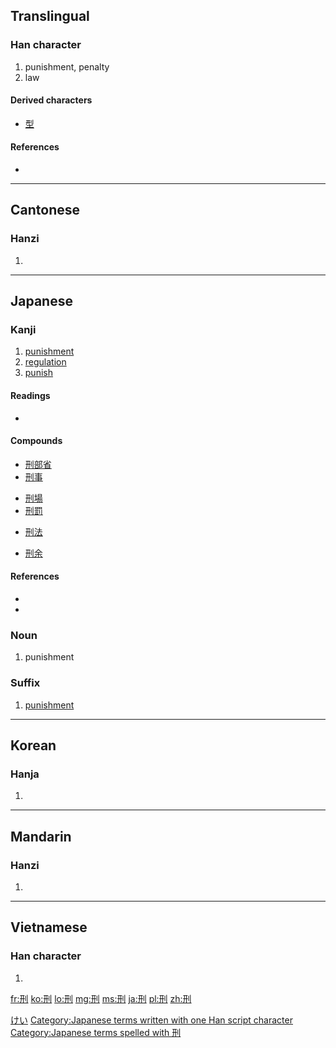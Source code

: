 ==Translingual==

===Han character===
{{Han char|rn=18|rad=刀|as=04|sn=6|four=1240<sub>0</sub>|canj=一廿中弓 (MTLN)|ids=⿰[[开]][[刂]]}}

# punishment, penalty
# law

====Derived characters====
* [[型]]

====References====
* {{Han ref|kx=0137.110|dkj=01886|dj=0308.160|hdz=10324.150|uh=5211|ud=21009|bh=A644|bd=42564}}

----

==Cantonese==

===Hanzi===
{{yue-hanzi|jyut=|y=ying4}}

# {{defn|lang=yue|sort=刀04}}

----

==Japanese==

===Kanji===
{{ja-kanji|grade=c|rs=刀04}}

# [[punishment]]
# [[regulation]]
# [[punish]]

====Readings====
* {{ja-readings|kanon=[[けい]] (kei)|goon=[[ぎょう]] (gyō)|nadzuke=[[のり]] (''nori'')}}

====Compounds====
{{top4}}
* [[刑部省]]
* [[刑事]]
{{mid4}}
* [[刑場]]
* [[刑罰]]
{{mid4}}
* [[刑法]]
{{mid4}}
* [[刑余]]
{{bottom}}

====References====
* {{S-JIS|8C59}}
* {{JIS|373A}}

===Noun===
{{ja-noun|k|hira=けい|rom=kei}} 

# punishment

===Suffix===
{{ja-pos|k|suffix|hira=けい|rom=-kei}} 

# [[punishment]]

[[Category:ja:Law enforcement|けい]]
[[Category:Japanese terms written with one Han script character]]
[[Category:Japanese terms spelled with 刑]]
----

==Korean==

===Hanja===
{{ko-hanja|hangeul=형|rv=hyeong|mr=hyŏng}}

# {{defn|lang=ko|sort=刀04}}

----

==Mandarin==

===Hanzi===
{{cmn-hanzi|pin=[[xíng]] ([[xing2]])|wg=hsing<sup>2</sup>}}

# {{defn|lang=cmn|sort=刀04}}

----

==Vietnamese==

===Han character===
{{vi-hantu|[[hình]]|rs=刀04}}

# {{defn|lang=vi|sort=刀04}}

[[fr:刑]]
[[ko:刑]]
[[lo:刑]]
[[mg:刑]]
[[ms:刑]]
[[ja:刑]]
[[pl:刑]]
[[zh:刑]]